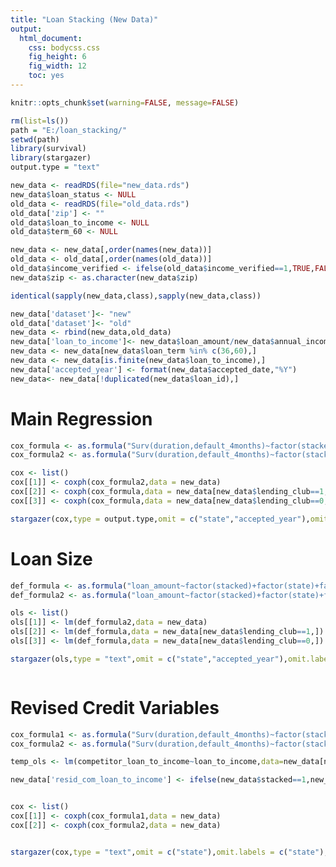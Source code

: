 ```yaml
---
title: "Loan Stacking (New Data)"
output: 
  html_document: 
    css: bodycss.css
    fig_height: 6
    fig_width: 12
    toc: yes
---
```

```r
knitr::opts_chunk$set(warning=FALSE, message=FALSE)
```

```r
rm(list=ls())
path = "E:/loan_stacking/"
setwd(path)
library(survival)
library(stargazer)
output.type = "text"

new_data <- readRDS(file="new_data.rds")
new_data$loan_status <- NULL
old_data <- readRDS(file="old_data.rds")
old_data['zip'] <- ""
old_data$loan_to_income <- NULL
old_data$term_60 <- NULL

new_data <- new_data[,order(names(new_data))]
old_data <- old_data[,order(names(old_data))]
old_data$income_verified <- ifelse(old_data$income_verified==1,TRUE,FALSE)
new_data$zip <- as.character(new_data$zip)

identical(sapply(new_data,class),sapply(new_data,class))

new_data['dataset']<- "new"
old_data['dataset']<- "old"
new_data <- rbind(new_data,old_data)
new_data['loan_to_income']<- new_data$loan_amount/new_data$annual_income
new_data <- new_data[new_data$loan_term %in% c(36,60),]
new_data <- new_data[is.finite(new_data$loan_to_income),]
new_data['accepted_year'] <- format(new_data$accepted_date,"%Y")
new_data<- new_data[!duplicated(new_data$loan_id),]

```
<!-- # Summary Stats -->
<!-- ```{r summaystats} -->
<!-- cols <- c("annual_income","credit_history_months","dti","emp_length","fico","home_ownership","income_verified","inq_last_6mths","interest_rate","loan_amount","loan_term","pct_funded","loan_age","default_4months","open_credit_lines") -->

<!-- stargazer(loandata[loandata$lending_club==1, cols], type = output.type, summary.stat = c("mean", "sd", "p25", "median", "p75", "n"),title="Lending Club Loans") -->

<!-- stargazer(loandata[loandata$lending_club==0,cols], type = output.type, summary.stat = c("mean", "sd", "p25", "median", "p75", "n"),title="Prosper Loans") -->

<!-- ``` -->


# Main Regression

```r
cox_formula <- as.formula("Surv(duration,default_4months)~factor(stacked)+dti+loan_to_income+factor(dataset)+open_credit_lines+annual_income+credit_history_months+emp_length+factor(home_ownership)+loan_amount+factor(income_verified)+factor(loan_term)+inq_last_6mths+factor(state)+factor(accepted_year)")
cox_formula2 <- as.formula("Surv(duration,default_4months)~factor(stacked)+dti+loan_to_income+factor(dataset)+open_credit_lines+annual_income+credit_history_months+emp_length+factor(home_ownership)+loan_amount+factor(income_verified)+factor(loan_term)+inq_last_6mths+factor(lending_club)+factor(state)+factor(accepted_year)")

cox <- list()
cox[[1]] <- coxph(cox_formula2,data = new_data)
cox[[2]] <- coxph(cox_formula,data = new_data[new_data$lending_club==1,])
cox[[3]] <- coxph(cox_formula,data = new_data[new_data$lending_club==0,])

stargazer(cox,type = output.type,omit = c("state","accepted_year"),omit.labels = c("state","accepted year"),omit.stat = c("ll","logrank","max.rsq","lr","wald"),no.space = TRUE,title="COXPH",column.labels = c("Both","Lending Club","Prosper"))

```

# Loan Size

```r
def_formula <- as.formula("loan_amount~factor(stacked)+factor(state)+factor(accepted_year)")
def_formula2 <- as.formula("loan_amount~factor(stacked)+factor(state)+factor(lending_club)+factor(accepted_year)")

ols <- list()
ols[[1]] <- lm(def_formula2,data = new_data)
ols[[2]] <- lm(def_formula,data = new_data[new_data$lending_club==1,])
ols[[3]] <- lm(def_formula,data = new_data[new_data$lending_club==0,])

stargazer(ols,type = "text",omit = c("state","accepted_year"),omit.labels = c("state","accepted year"),omit.stat = c("f","rsq","ser"),title = "Loan Amount",no.space = TRUE,column.labels = c("Both","Lending Club","Prosper"))



```

# Revised Credit Variables

```r
cox_formula1 <- as.formula("Surv(duration,default_4months)~factor(stacked)+resid_com_loan_to_income+loan_to_income+dti+factor(dataset)+open_credit_lines+annual_income+credit_history_months+emp_length+factor(home_ownership)+loan_amount+factor(income_verified)+factor(loan_term)+inq_last_6mths+factor(state)+factor(lending_club)")
cox_formula2 <- as.formula("Surv(duration,default_4months)~factor(stacked)+revised_dti+revised_loan_to_income+factor(dataset)+revised_credit_lines+annual_income+credit_history_months+emp_length+factor(home_ownership)+loan_amount+factor(income_verified)+factor(loan_term)+inq_last_6mths+factor(state)+factor(lending_club)")

temp_ols <- lm(competitor_loan_to_income~loan_to_income,data=new_data[new_data$stacked==1,])

new_data['resid_com_loan_to_income'] <- ifelse(new_data$stacked==1,new_data$competitor_loan_to_income-new_data$loan_to_income*temp_ols$coefficients[2]+temp_ols$coefficients[1],0)


cox <- list()
cox[[1]] <- coxph(cox_formula1,data = new_data)
cox[[2]] <- coxph(cox_formula2,data = new_data)


stargazer(cox,type = "text",omit = c("state"),omit.labels = c("state"),omit.stat = c("ll","logrank","max.rsq","lr","wald"),no.space = TRUE,title="COXPH")

```

